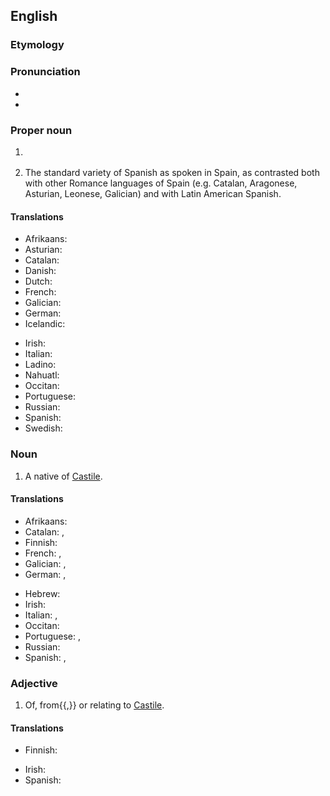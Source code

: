 ==English==
{{wikipedia}}

===Etymology===
{{af|en|Castile|-ian}}

===Pronunciation===
* {{IPA|en|/kəˈstɪljən/}}
* {{audio|en|en-us-Castilian.ogg|Audio (US)}}

===Proper noun===
{{en-proper noun}}

# {{lb|en|generally}} {{synonym of|en|Spanish}} {{q|the language}}
# {{lb|en|more specifically}} The standard variety of Spanish as spoken in Spain, as contrasted both with other Romance languages of Spain (e.g. Catalan, Aragonese, Asturian, Leonese, Galician) and with Latin American Spanish.
#: {{syn|en|Castilian Spanish}}

====Translations====
{{trans-see|Spanish}}

{{trans-top|standard variety of European Spanish}}
* Afrikaans: {{t|af|Kastiliaans}}
* Asturian: {{t+|ast|castellanu|m}}
* Catalan: {{t+|ca|castellà}}
* Danish: {{t|da|castiliansk}}
* Dutch: {{t+|nl|Castiliaans|n}}
* French: {{t+|fr|castillan}}
* Galician: {{t+|gl|castelán|m}}
* German: {{t+|de|Kastilisch|n}}
* Icelandic: {{t|is|kastilíska|f}}
{{trans-mid}}
* Irish: {{t|ga|Caistílis|f}}
* Italian: {{t+|it|castigliano|m}}
* Ladino: {{t|lad|kasteyano}}
* Nahuatl: {{t|nah|Caxtillahtōlli}}
* Occitan: {{t+|oc|castelhan|m}}
* Portuguese: {{t+|pt|castelhano|m}}
* Russian: {{t+|ru|кастильский|m}} {{qualifier|язы́к}}
* Spanish: {{t+|es|castellano|m}}
* Swedish: {{t+|sv|kastilianska}}
{{trans-bottom}}

===Noun===
{{en-noun}}

# A native of [[Castile]].

====Translations====
{{trans-top|native of Castile}}
* Afrikaans: {{t|af|Kastiliaan}}
* Catalan: {{t+|ca|castellà|m}}, {{t+|ca|castellana|f}}
* Finnish: {{t|fi|kastilialainen}}
* French: {{t+|fr|Castillan|m}}, {{t+|fr|Castillane|f}}
* Galician: {{t+|gl|castelán|m}}, {{t|gl|castelá|f}}
* German: {{t|de|Kastilianer|m}}, {{t|de|Kastilianerin|f}}
{{trans-mid}}
* Hebrew: {{t|he|קסטילי}}
* Irish: {{t|ga|Caistíleach|m}}
* Italian: {{t+|it|castigliano|m}}, {{t|it|castigliana|f}}
* Occitan: {{t+|oc|castelhan|m}}
* Portuguese: {{t+|pt|castelhano|m}}, {{t+|pt|castelhana|f}}
* Russian: {{t|ru|касти́лец|m}}
* Spanish: {{t+|es|castellano|m}}, {{t+|es|castellana|f}}
{{trans-bottom}}

===Adjective===
{{en-adj|-}}

# Of, from{{,}} or relating to [[Castile]].

====Translations====
{{trans-top|relating to Castile}}
* Finnish: {{t|fi|kastilialainen}}
{{trans-mid}}
* Irish: {{t|ga|Caistíleach}}
* Spanish: {{t+|es|castellano}}
{{trans-bottom}}